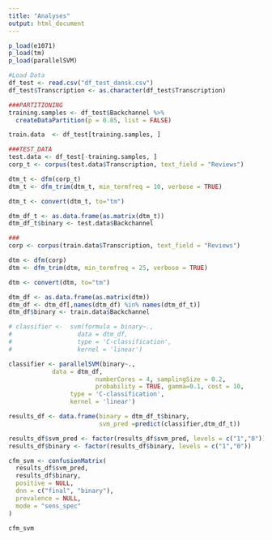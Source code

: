 ```yaml
---
title: "Analyses"
output: html_document
---
```


```r
p_load(e1071)
p_load(tm)
p_load(parallelSVM)

#Load Data
df_test <- read.csv("df_test_dansk.csv")
df_test$Transcription <- as.character(df_test$Transcription)

###PARTITIONING
training.samples <- df_test$Backchannel %>%
  createDataPartition(p = 0.85, list = FALSE)

train.data  <- df_test[training.samples, ]

###TEST_DATA
test.data <- df_test[-training.samples, ]
corp_t <- corpus(test.data$Transcription, text_field = "Reviews")

dtm_t <- dfm(corp_t)
dtm_t <- dfm_trim(dtm_t, min_termfreq = 10, verbose = TRUE)

dtm_t <- convert(dtm_t, to="tm")

dtm_df_t <- as.data.frame(as.matrix(dtm_t))
dtm_df_t$binary <- test.data$Backchannel

###
corp <- corpus(train.data$Transcription, text_field = "Reviews")

dtm <- dfm(corp)
dtm <- dfm_trim(dtm, min_termfreq = 25, verbose = TRUE)

dtm <- convert(dtm, to="tm")

dtm_df <- as.data.frame(as.matrix(dtm))
dtm_df <- dtm_df[,names(dtm_df) %in% names(dtm_df_t)]
dtm_df$binary <- train.data$Backchannel

# classifier <-  svm(formula = binary~., 
#                  data = dtm_df, 
#                  type = 'C-classification', 
#                  kernel = 'linear') 

classifier <- parallelSVM(binary~., 
            data = dtm_df,
						numberCores = 4, samplingSize = 0.2, 
 						probability = TRUE, gamma=0.1, cost = 10, 
                 type = 'C-classification', 
                 kernel = 'linear')

results_df <- data.frame(binary = dtm_df_t$binary, 
                         svm_pred =predict(classifier,dtm_df_t)) 

results_df$svm_pred <- factor(results_df$svm_pred, levels = c("1","0"))
results_df$binary <- factor(results_df$binary, levels = c("1","0"))

cfm_svm <- confusionMatrix(
  results_df$svm_pred,
  results_df$binary,
  positive = NULL,
  dnn = c("final", "binary"),
  prevalence = NULL,
  mode = "sens_spec"
)

cfm_svm
```